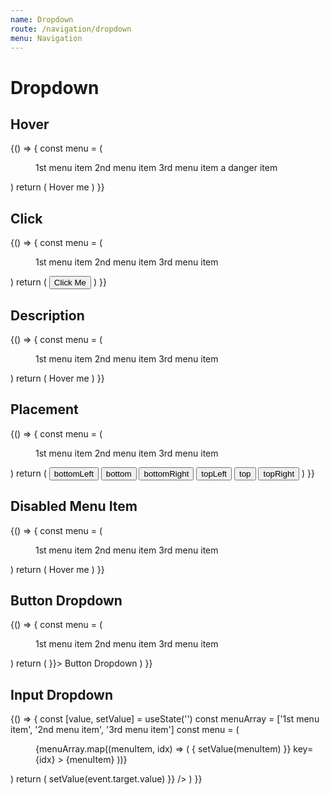 ```yaml
---
name: Dropdown
route: /navigation/dropdown
menu: Navigation
---
```



# Dropdown

## Hover

<Playground>
  {() => {
    const menu = (
      <Menu>
        <Menu.Item>1st menu item</Menu.Item>
        <Menu.Item>2nd menu item</Menu.Item>
        <Menu.Item>3rd menu item</Menu.Item>
        <Menu.Item danger>a danger item</Menu.Item>
      </Menu>
    )
    return (
      <Dropdown overlay={menu}>
        Hover me <ExpandMoreIcon />
      </Dropdown>
    )
  }}
</Playground>

## Click

<Playground>
  {() => {
    const menu = (
      <Menu>
        <Menu.Item>1st menu item</Menu.Item>
        <Menu.Item>2nd menu item</Menu.Item>
        <Menu.Item>3rd menu item</Menu.Item>
      </Menu>
    )
    return (
      <Dropdown overlay={menu} trigger={'click'}>
        <Button> Click Me </Button>
      </Dropdown>
    )
  }}
</Playground>

## Description

<Playground>
  {() => {
    const menu = (
      <Menu>
        <Menu.Item>1st menu item</Menu.Item>
        <Menu.Item>2nd menu item</Menu.Item>
        <Menu.Item>3rd menu item</Menu.Item>
      </Menu>
    )
    return (
      <Dropdown overlay={menu} description='Menu of items'>
        Hover me <ExpandMoreIcon />
      </Dropdown>
    )
  }}
</Playground>

## Placement

<Playground>
  {() => {
    const menu = (
      <Menu>
        <Menu.Item>1st menu item</Menu.Item>
        <Menu.Item>2nd menu item</Menu.Item>
        <Menu.Item>3rd menu item</Menu.Item>
      </Menu>
    )
    return (
      <Space>
        <Dropdown overlay={menu} placement='bottomLeft'>
          <Button>bottomLeft</Button>
        </Dropdown>
        <Dropdown overlay={menu} placement='bottom'>
          <Button>bottom</Button>
        </Dropdown>
        <Dropdown overlay={menu} placement='bottomRight'>
          <Button>bottomRight</Button>
        </Dropdown>
        <Dropdown overlay={menu} placement='topLeft'>
          <Button>topLeft</Button>
        </Dropdown>
        <Dropdown overlay={menu} placement='top'>
          <Button>top</Button>
        </Dropdown>
        <Dropdown overlay={menu} placement='topRight'>
          <Button>topRight</Button>
        </Dropdown>
      </Space>
    )
  }}
</Playground>

## Disabled Menu Item

<Playground>
  {() => {
    const menu = (
      <Menu>
        <Menu.Item>1st menu item</Menu.Item>
        <Menu.Item>2nd menu item</Menu.Item>
        <Menu.Item disabled>3rd menu item</Menu.Item>
      </Menu>
    )
    return (
      <Dropdown overlay={menu}>
        Hover me <ExpandMoreIcon />
      </Dropdown>
    )
  }}
</Playground>

## Button Dropdown

<Playground>
  {() => {
    const menu = (
      <Menu>
        <Menu.Item>1st menu item</Menu.Item>
        <Menu.Item>2nd menu item</Menu.Item>
        <Menu.Item>3rd menu item</Menu.Item>
      </Menu>
    )
    return (
      <Dropdown.Button overlay={menu} button={{ endIcon: <ExpandMoreIcon /> }}>
        Button Dropdown
      </Dropdown.Button>
    )
  }}
</Playground>

## Input Dropdown

<Playground>
  {() => {
    const [value, setValue] = useState('')
    const menuArray = ['1st menu item', '2nd menu item', '3rd menu item']
    const menu = (
      <Menu>
        {menuArray.map((menuItem, idx) => (
          <Menu.Item
            onClick={() => {
              setValue(menuItem)
            }}
            key={idx}
          >
            {menuItem}
          </Menu.Item>
        ))}
      </Menu>
    )
    return (
      <Dropdown.Input
        overlay={menu}
        input={{
          value: value,
          onChange: (event) => setValue(event.target.value)
        }}
      />
    )
  }}
</Playground>
